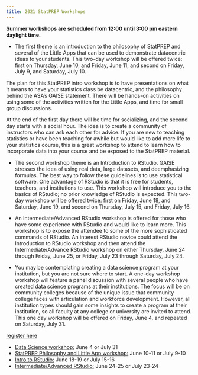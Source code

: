```yaml
---
title: 2021 StatPREP Workshops
---
```


**Summer workshops are scheduled from 12:00 until 3:00 pm eastern daylight time.**

* The first theme is an introduction to the philosophy of StatPREP and several of the Little Apps that can be used to demonstrate datacentric ideas to your students. This two-day workshop will be offered twice: first on Thursday, June 10, and Friday, June 11, and second on Friday, July 9, and Saturday, July 10.

The plan for this StatPREP intro workshop is to have presentations on what it means to have your statistics class be datacentric, and the philosophy behind the ASA’s GAISE statement. There will be hands-on activities on using some of the activities written for the Little Apps, and time for small group discussions.

At the end of the first day there will be time for socializing, and the second day starts with a social hour. The idea is to create a community of instructors who can ask each other for advice. If you are new to teaching statistics or have been teaching for awhile but would like to add more life to your statistics
course, this is a great workshop to attend to learn how to incorporate data into your course and be exposed to the StatPREP material.

* The second workshop theme is an Introduction to RStudio. GAISE stresses the idea of using real data, large datasets, and deemphasizing formulas. The best way to follow these guidelines is to use statistical software. One advantage of RStudio is that it is free for students, teachers, and institutions to use. This workshop will introduce you to the basics of RStudio; no prior knowledge of RStudio is expected. This two-day workshop will be offered twice: first on Friday, June 18, and Saturday, June 19, and second on Thursday, July 15, and Friday, July 16.

* An Intermediate/Advanced RStudio workshop is offered for those who have some experience with RStudio and would like to learn more. This workshop is to expose the attendee to some of the more sophisticated commands of RStudio. An interest RStudio novice could attend the Introduction to RStudio workshop and then attend the Intermediate/Advance RStudio workshop on either Thursday, June 24 through Friday, June 25, or Friday, July 23 through Saturday, July 24.

* You may be contemplating creating a data science program at your institution, but you are not sure where to start. A one-day workshop workshop will feature a panel discussion with several people who have created data science programs at their institutions. The focus will be on community colleges because of the unique issue that community college faces with articulation and workforce development. However, all institution types should gain some insights to create a program at their institution, so all faculty at any college or university are invited to attend. This one day workshop will be offered on Friday, June 4, and repeated on Saturday, July 31. 

 [register here](https://docs.google.com/forms/d/e/1FAIpQLScoyl63xPTcth8OTo2OBiozZFp_swc1335o4N8_c09DgQoK7A/viewform)

* [Data Science workshop:](Data_Science_workshop.html) June 4 or July 31
* [StatPREP Philosophy and Little App workshop:](Little_App_workshop.html) June 10-11 or July 9-10
* [Intro to RStudio:](RStudio_Intro_workshop.html) June 18-19 or July 15-16
* [Intermediate/Advanced RStudio:](RStudio_Intermidiate_workshop.html) June 24-25 or July 23-24


